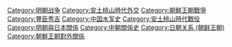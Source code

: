 {{Commonscat|Japanese invasions of Korea}}

[[Category:明朝战争|Category:明朝战争]]
[[Category:安土桃山時代外交|Category:安土桃山時代外交]]
[[Category:朝鮮王朝戰爭|Category:朝鮮王朝戰爭]]
[[Category:豐臣秀吉|Category:豐臣秀吉]]
[[Category:中国水军史|Category:中国水军史]]
[[Category:安土桃山時代戰役|Category:安土桃山時代戰役]]
[[Category:明朝與日本關係|Category:明朝與日本關係]]
[[Category:中朝關係史|Category:中朝關係史]]
[[Category:日朝关系_(朝鲜王朝)|Category:日朝关系 (朝鲜王朝)]]
[[Category:朝鮮王朝對外關係|Category:朝鮮王朝對外關係]]